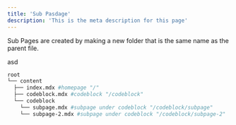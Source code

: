 ```yaml
---
title: 'Sub Pasdage'
description: 'This is the meta description for this page'
---
```


Sub Pages are created by making a new folder that is the same name as the parent file.

asd

```bash
root
└── content
  ├── index.mdx #homepage "/"
  ├── codeblock.mdx #codeblock "/codeblock"
  └── codeblock
    └── subpage.mdx #subpage under codeblock "/codeblock/subpage"
    └── subpage-2.mdx #subpage under codeblock "/codeblock/subpage-2"
```

